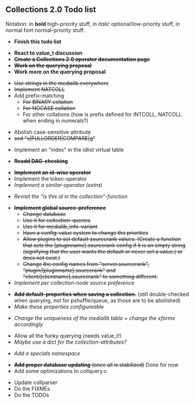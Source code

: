 == Collections 2.0 Todo list ==

Notation: In '''bold''' high-priority stuff, in ''italic'' optional/low-priority stuff, in normal font normal-priority stuff.


* '''Finish this todo list'''


* '''React to value_t discussion'''
* <del>'''Create a Collections 2.0 operator documentation page'''</del>
* <del>'''Work on the querying proposal'''</del>
* '''Work more on the querying proposal'''


* <del>Use strings in the medialib everywhere</del>
* <del>Implement NATCOLL</del>
* Add prefix-matching
** <del>For BINARY collation</del>
** <del>For NOCASE collation</del>
** For other collations (how is prefix defined for INTCOLL, NATCOLL when ending in numerals?)


* Abolish case-sensitive attribute
* <del>sed "s|FULLORDER|COMPARE|g"</del>


* Implement an "index" in the idlist virtual table


* <del>'''Readd DAG-checking'''</del>


* <del>'''Implement an id-wise operator'''</del>
* Implement the token-operator
* ''Implement a similar-operator (extra)''


* ''Revisit the "is this id in the collection"-function''


* <del>'''Implement global source-preference'''</del>
** <del>Change database</del>
** <del>Use it for collection-queries</del>
** <del>Use it for medialib_info-variant</del>
** <del>Have a config-value system to change the priorities</del>
** <del>Allow plugins to set default sourcerank values. (Create a function that sets the [pluginname].sourcerank config if it is an empty string (signifying that the user wants the default or never set a value.) or does not exist.)</del>
** <del>Change the config names from "server.sourcerank", "plugin/[pluginname].sourcerank" and "client/[clientname].sourcerank" to something different.</del>
* ''Implement per collection-node source preference''


* <del>'''Add default-properties when saving a collection.'''</del> (still double-checked when querying, not for pshuffle/queue, as those are to be abolished)
* ''Make these properties configureable''


* ''Change the uniqueness of the medialib table + change the xforms accordingly''


* Allow all the funky querying (needs value_t!)
* ''Maybe use a dict for the collection-attributes?''


* ''Add a specials namespace''

* <del>'''Add proper database updating''' (once all is stabilized)</del> Done for now
* Add some optimizations to collquery.c

* Update collparser
* Do the FIXMEs
* Do the TODOs